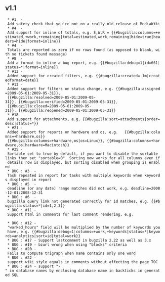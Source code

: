 ==v1.1==

  * #1  - Add safety check that you're not on a really old release of MediaWiki
  * #4  - Add support for inline of totals, e.g. E,W,R = {{#bugzilla:columns=+estimated,+work,+remaining|total=estimated,work,remaining|hide=true|headers=hide|format=inline}}
  * #4  - Totals are reported as zero if no rows found (as opposed to blank, with no tickets found message)
  * #8  - Add a format to inline a bug report, e.g. {{#bugzilla:debug=1|id=661|status=*|format=inline}}
  * #13 - Added support for created filters, e.g. {{#bugzilla:created=-1m|createdformat=date}}
  * #13 - Added support for filters on status change, e.g. {{#bugzilla:assigned=2009-05-01:2009-05-31}}, 
  {{#bugzilla:resolved=2009-05-01:2009-05-31}}, {{#bugzilla:verified=2009-05-01:2009-05-31}},
  {{#bugzilla:closed=2009-05-01:2009-05-31}}, {{#bugzilla:reopened=2009-05-01:2009-05-31}}
  * #18 - Add support for attachments, e.g. {{#bugzilla:sort=attachments|order=desc|status=*}}
  * #21 - Added support for reports on hardware and os, e.g.   {{#bugzilla:columns=+hardware,os}}
  {{#bugzilla:columns=+hardware,os|os=Linux}}, {{#bugzilla:columns=+hardware,os|hardware=Macintosh}}
  * #25 - Sortable set to true by default, if you want to disable the sortable links then set "sortable=0". Sorting now works for all columns even if details row is displayed, but sorting disabled when grouping is enabled
  * BUG : #3  - Task repeated in report for tasks with multiple keywords when keywords displayed in report
  * BUG : #5  - deadline (or any date) range matches did not work, e.g. deadline=2008-12-01:2008-12-31
  * BUG : #6  - bugzilla query link not generated correctly for id matches, e.g. {{#bugzilla:status=*|id=1,2,3}}
  * BUG : #11 - Support html in comments for last comment rendering, e.g. <table>
  * BUG : #12 - "worked_hours" field will be multiplied by the number of keywords you have, e.g. {{#bugzilla:debug=1|columns=+work,+keywords|status=*|keywords=analytics|sort=id|total=work}}
  * BUG : #17 - Support lastcomment in bugzilla 2.22 as well as 3.x
  * BUG : #19 - bzurl wrong when using "blocks" criteria
  * BUG : #20 - Fails to compute trigraph when name contains only one word 
  * BUG : #22 - support wiki style equals in comments without affecting the page TOC
  * BUG : #24 - support "-" in database names by enclosing database name in backticks in generated SQL